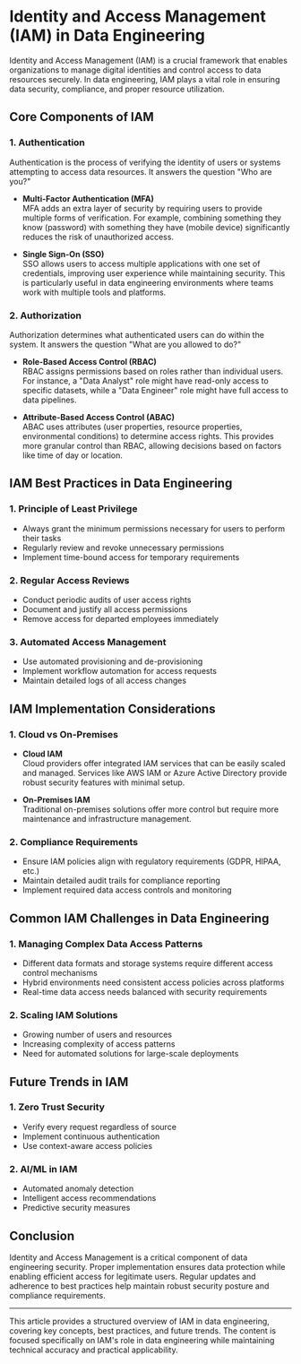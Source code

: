 # Identity and Access Management (IAM) in Data Engineering

Identity and Access Management (IAM) is a crucial framework that enables organizations to manage digital identities and control access to data resources securely. In data engineering, IAM plays a vital role in ensuring data security, compliance, and proper resource utilization.

## Core Components of IAM

### 1. Authentication
Authentication is the process of verifying the identity of users or systems attempting to access data resources. It answers the question "Who are you?"

* **Multi-Factor Authentication (MFA)**  
MFA adds an extra layer of security by requiring users to provide multiple forms of verification. For example, combining something they know (password) with something they have (mobile device) significantly reduces the risk of unauthorized access.

* **Single Sign-On (SSO)**  
SSO allows users to access multiple applications with one set of credentials, improving user experience while maintaining security. This is particularly useful in data engineering environments where teams work with multiple tools and platforms.

### 2. Authorization
Authorization determines what authenticated users can do within the system. It answers the question "What are you allowed to do?"

* **Role-Based Access Control (RBAC)**  
RBAC assigns permissions based on roles rather than individual users. For instance, a "Data Analyst" role might have read-only access to specific datasets, while a "Data Engineer" role might have full access to data pipelines.

* **Attribute-Based Access Control (ABAC)**  
ABAC uses attributes (user properties, resource properties, environmental conditions) to determine access rights. This provides more granular control than RBAC, allowing decisions based on factors like time of day or location.

## IAM Best Practices in Data Engineering

### 1. Principle of Least Privilege
* Always grant the minimum permissions necessary for users to perform their tasks
* Regularly review and revoke unnecessary permissions
* Implement time-bound access for temporary requirements

### 2. Regular Access Reviews
* Conduct periodic audits of user access rights
* Document and justify all access permissions
* Remove access for departed employees immediately

### 3. Automated Access Management
* Use automated provisioning and de-provisioning
* Implement workflow automation for access requests
* Maintain detailed logs of all access changes

## IAM Implementation Considerations

### 1. Cloud vs On-Premises
* **Cloud IAM**  
Cloud providers offer integrated IAM services that can be easily scaled and managed. Services like AWS IAM or Azure Active Directory provide robust security features with minimal setup.

* **On-Premises IAM**  
Traditional on-premises solutions offer more control but require more maintenance and infrastructure management.

### 2. Compliance Requirements
* Ensure IAM policies align with regulatory requirements (GDPR, HIPAA, etc.)
* Maintain detailed audit trails for compliance reporting
* Implement required data access controls and monitoring

## Common IAM Challenges in Data Engineering

### 1. Managing Complex Data Access Patterns
* Different data formats and storage systems require different access control mechanisms
* Hybrid environments need consistent access policies across platforms
* Real-time data access needs balanced with security requirements

### 2. Scaling IAM Solutions
* Growing number of users and resources
* Increasing complexity of access patterns
* Need for automated solutions for large-scale deployments

## Future Trends in IAM

### 1. Zero Trust Security
* Verify every request regardless of source
* Implement continuous authentication
* Use context-aware access policies

### 2. AI/ML in IAM
* Automated anomaly detection
* Intelligent access recommendations
* Predictive security measures

## Conclusion

Identity and Access Management is a critical component of data engineering security. Proper implementation ensures data protection while enabling efficient access for legitimate users. Regular updates and adherence to best practices help maintain robust security posture and compliance requirements.

---

This article provides a structured overview of IAM in data engineering, covering key concepts, best practices, and future trends. The content is focused specifically on IAM's role in data engineering while maintaining technical accuracy and practical applicability.